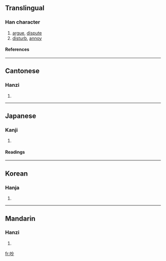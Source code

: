 ==Translingual==
===Han character===
{{Han char|rn=30|rad=口|as=04|sn=7|four=6902<sub>0</sub>|canj=口火竹 (RFH)}}
# [[argue]], [[dispute]]
# [[disturb]], [[annoy]]
====References====
{{Han ref|kx=0179.080|dkj=03368|dj=0397.020|hdz=10588.080|uh=5435|ud=21557|bh=A76E|bd=42862}}
----
==Cantonese==
===Hanzi===
{{yue-hanzi|jyut=|y=chaau2}}
# {{defn|Cantonese}}
----
==Japanese==
===Kanji===
{{ja-kanji|grade=|rs=口04}}
# {{defn|Japanese}} 
====Readings====
{{ja-readings|on=[[びょう]] (byō), [[みょう]] (myō), [[そう]] (sō), [[っよう]] (syō)|kun=[[さえずる]] (saezuru), [[こえ]] (koe)}}
----
==Korean==
===Hanja===
{{ko-hanja|hangeul=[[묘]], [[초]]|rv=myo, cho|mr=myo, ch'o}}
# {{defn|Korean}}
----
==Mandarin==
===Hanzi===
{{cmn-hanzi|pin=[[chǎo]] (chao3)|wg=ch'ao<sup>3</sup>}}
# {{defn|Mandarin}}

[[fr:吵]]